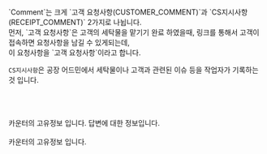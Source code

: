 
<Heading title="Comment란?" />
`Comment`는 크게 `고객 요청사항(CUSTOMER_COMMENT)`과 `CS지시사항(RECEIPT_COMMENT)` 2가지로 나뉩니다. <br />
먼저, `고객 요청사항`은 고객의 세탁물을 맡기기 완료 하였을때, 링크를 통해서 고객이 접속하면 요청사항을 남길 수 있게되는데, <br />이 요청사항을 `고객 요청사항`이라고 합니다.

`CS지시사항`은 공장 어드민에서 세탁물이나 고객과 관련된 이슈 등을 작업자가 기록하는 것 입니다. <br />

<br />
<br />

<Heading title="SVCCustomerComment 고객 요청사항" type="doc" />
<Parameters title="데이터 형식" attributes={SVCCommentAttributes.customerRoot} />
<br />

<Heading title="LaundryCustomerComment 고객 요청사항" type="userData" />
카운터의 고유정보 입니다.
<Parameters title="데이터 형식" attributes={SVCCommentAttributes.commentUserData} />
<Heading title="Answer 답변" type="module" />
답변에 대한 정보입니다.
<Parameters title="데이터 형식" attributes={SVCCommentAttributes.answer} />
<br />

<Heading title="SVCReciptComment CS지시사항" type="doc" />
<Parameters title="데이터 형식" attributes={SVCCommentAttributes.receiptRoot} />
<br />

<Heading title="LaundryReceiptComment CS지시사항" type="userData" />
카운터의 고유정보 입니다.
<Parameters title="데이터 형식" attributes={SVCCommentAttributes.receiptUserData} />
<br />

